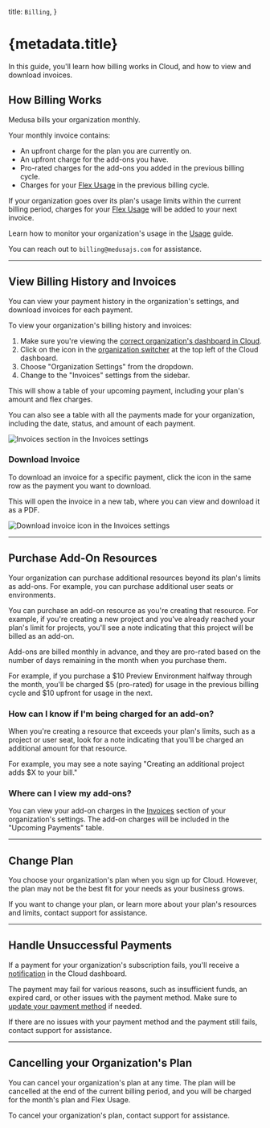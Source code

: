 
  title: `Billing`,
}

# {metadata.title}

In this guide, you'll learn how billing works in Cloud, and how to view and download invoices.

## How Billing Works

Medusa bills your organization monthly. 

Your monthly invoice contains:  

- An upfront charge for the plan you are currently on.
- An upfront charge for the add-ons you have.
- Pro-rated charges for the add-ons you added in the previous billing cycle.
- Charges for your [Flex Usage](../usage/page.mdx#what-is-flex-usage) in the previous billing cycle.

If your organization goes over its plan's usage limits within the current billing period, charges for your [Flex Usage](../usage/page.mdx#what-is-flex-usage) will be added to your next invoice.

Learn how to monitor your organization's usage in the [Usage](../usage/page.mdx) guide.

<Note title="Got questions?">

You can reach out to `billing@medusajs.com` for assistance.

</Note>

---

## View Billing History and Invoices

You can view your payment history in the organization's settings, and download invoices for each payment.

To view your organization's billing history and invoices:

1. Make sure you're viewing the [correct organization's dashboard in Cloud](../organizations/page.mdx#switch-organization).
2. Click on the <InlineIcon Icon={ChevronUpDown} alt="switch organization" /> icon in the [organization switcher](../organizations/page.mdx#switch-organization) at the top left of the Cloud dashboard.
3. Choose "Organization Settings" from the dropdown.
4. Change to the "Invoices" settings from the sidebar.

This will show a table of your upcoming payment, including your plan's amount and flex charges.

You can also see a table with all the payments made for your organization, including the date, status, and amount of each payment.

![Invoices section in the Invoices settings](https://res.cloudinary.com/dza7lstvk/image/upload/v1750242280/Cloud/CleanShot_2025-06-18_at_13.20.39_2x_gar9lb.png)

### Download Invoice

To download an invoice for a specific payment, click the <InlineIcon Icon={ArrowDownTray} alt="download" /> icon in the same row as the payment you want to download.

This will open the invoice in a new tab, where you can view and download it as a PDF.

![Download invoice icon in the Invoices settings](https://res.cloudinary.com/dza7lstvk/image/upload/v1750242445/Cloud/CleanShot_2025-06-18_at_13.27.05_2x_qqibor.png)

---

## Purchase Add-On Resources

Your organization can purchase additional resources beyond its plan's limits as add-ons. For example, you can purchase additional user seats or environments.

You can purchase an add-on resource as you're creating that resource. For example, if you're creating a new project and you've already reached your plan's limit for projects, you'll see a note indicating that this project will be billed as an add-on.

Add-ons are billed monthly in advance, and they are pro-rated based on the number of days remaining in the month when you purchase them.

For example, if you purchase a $10 Preview Environment halfway through the month, you'll be charged $5 (pro-rated) for usage in the previous billing cycle and $10 upfront for usage in the next.

### How can I know if I'm being charged for an add-on?

When you're creating a resource that exceeds your plan's limits, such as a project or user seat, look for a note indicating that you'll be charged an additional amount for that resource.

For example, you may see a note saying "Creating an additional project adds $X to your bill."

### Where can I view my add-ons?

You can view your add-on charges in the [Invoices](#view-billing-history-and-invoices) section of your organization's settings. The add-on charges will be included in the "Upcoming Payments" table.

---

## Change Plan

You choose your organization's plan when you sign up for Cloud. However, the plan may not be the best fit for your needs as your business grows.

If you want to change your plan, or learn more about your plan's resources and limits, contact support for assistance.

---

## Handle Unsuccessful Payments

If a payment for your organization's subscription fails, you'll receive a [notification](../notifications/page.mdx) in the Cloud dashboard.

The payment may fail for various reasons, such as insufficient funds, an expired card, or other issues with the payment method. Make sure to [update your payment method](./manage/page.mdx#manage-payment-methods) if needed.

If there are no issues with your payment method and the payment still fails, contact support for assistance.

---

## Cancelling your Organization's Plan

You can cancel your organization's plan at any time. The plan will be cancelled at the end of the current billing period, and you will be charged for the month's plan and Flex Usage.

To cancel your organization's plan, contact support for assistance.